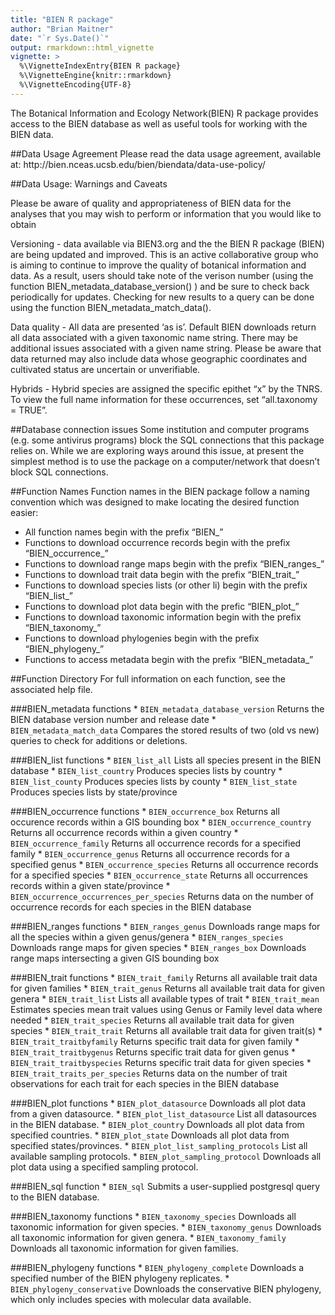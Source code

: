 ```yaml
---
title: "BIEN R package"
author: "Brian Maitner"
date: "`r Sys.Date()`"
output: rmarkdown::html_vignette
vignette: >
  %\VignetteIndexEntry{BIEN R package}
  %\VignetteEngine{knitr::rmarkdown}
  %\VignetteEncoding{UTF-8}
---
```


The Botanical Information and Ecology Network(BIEN) R package provides access to the BIEN database as well as useful tools for working with the BIEN data.

##Data Usage Agreement
Please read the data usage agreement, available at: http://bien.nceas.ucsb.edu/bien/biendata/data-use-policy/

##Data Usage: Warnings and Caveats

Please be aware of quality and appropriateness of BIEN data for the analyses that you may wish to perform or information that you would like to obtain

Versioning - data available via BIEN3.org and the the BIEN R package (BIEN) are being updated and improved. This is an active collaborative group who is aiming to continue to improve the quality of botanical information and data. As a result, users should take note of the verison number (using the function BIEN_metadata_database_version() ) and be sure to check back periodically for updates.  Checking for new results to a query can be done using the function BIEN_metadata_match_data(). 

Data quality - All data are presented ‘as is’.  Default BIEN downloads return all data associated with a given taxonomic name string. There may be additional issues associated with a given name string. Please be aware that data returned may also include data whose geographic coordinates and cultivated status are uncertain or unverifiable. 

Hybrids - Hybrid species are assigned the specific epithet "x" by the TNRS.  To view the full name information for these occurrences, set "all.taxonomy = TRUE".

##Database connection issues
Some institution and computer programs (e.g. some antivirus programs) block the SQL connections that this package relies on.  While we are exploring ways around this issue, at present the simplest method is to use the package on a computer/network that doesn't block SQL connections.


##Function Names
Function names in the BIEN package follow a naming convention which was designed to make locating the desired function easier:

* All function names begin with the prefix "BIEN_"
* Functions to download occurrence records begin with the prefix "BIEN_occurrence_"
* Functions to download range maps begin with the prefix "BIEN_ranges_"
* Functions to download trait data begin with the prefix "BIEN_trait_"
* Functions to download species lists (or other li) begin with the prefix "BIEN_list_"
* Functions to download plot data begin with the prefic "BIEN_plot_"
* Functions to download taxonomic information begin with the prefix "BIEN_taxonomy_"
* Functions to download phylogenies begin with the prefix "BIEN_phylogeny_"
* Functions to access metadata begin with the prefix "BIEN_metadata_"

##Function Directory
For full information on each function, see the associated help file.

###BIEN_metadata functions
* `BIEN_metadata_database_version` Returns the BIEN database version number and release date
* `BIEN_metadata_match_data` Compares the stored results of two (old vs new) queries to check for additions or deletions.

###BIEN_list functions
* `BIEN_list_all` Lists all species present in the BIEN database
* `BIEN_list_country` Produces species lists by country
* `BIEN_list_county` Produces species lists by county
* `BIEN_list_state` Produces species lists by state/province

###BIEN_occurrence functions
* `BIEN_occurrence_box`  Returns all occurence records within a GIS bounding box 
* `BIEN_occurrence_country` Returns all occurrence records within a given country
* `BIEN_occurrence_family` Returns all occurrence records for a specified family
* `BIEN_occurrence_genus` Returns all occurrence records for a specified genus
* `BIEN_occurrence_species` Returns all occurrence records for a specified species
* `BIEN_occurrence_state` Returns all occurrences records within a given state/province
* `BIEN_occurrence_occurrences_per_species` Returns data on the number of occurrence records for each species in the BIEN database

###BIEN_ranges functions
* `BIEN_ranges_genus` Downloads range maps for all the species within a given genus/genera
* `BIEN_ranges_species` Downloads range maps for given species
* `BIEN_ranges_box` Downloads range maps intersecting a given GIS bounding box

###BIEN_trait functions
* `BIEN_trait_family` Returns all available trait data for given families
* `BIEN_trait_genus` Returns all available trait data for given genera
* `BIEN_trait_list` Lists all available types of trait
* `BIEN_trait_mean` Estimates species mean trait values using Genus or Family level data where needed
* `BIEN_trait_species` Returns all available trait data for given species
* `BIEN_trait_trait` Returns all available trait data for given trait(s)
* `BIEN_trait_traitbyfamily` Returns specific trait data for given family
* `BIEN_trait_traitbygenus` Returns specific trait data for given genus
* `BIEN_trait_traitbyspecies` Returns specific trait data for given species
* `BIEN_trait_traits_per_species` Returns data on the number of trait observations for each trait for each species in the BIEN database

###BIEN_plot functions
* `BIEN_plot_datasource` Downloads all plot data from a given datasource.
* `BIEN_plot_list_datasource` List all datasources in the BIEN database.
* `BIEN_plot_country` Downloads all plot data from specified countries.
* `BIEN_plot_state` Downloads all plot data from specified states/provinces.
* `BIEN_plot_list_sampling_protocols` List all available sampling protocols.
* `BIEN_plot_sampling_protocol` Downloads all plot data using a specified sampling protocol.

###BIEN_sql function
* `BIEN_sql` Submits a user-supplied postgresql query to the BIEN database.

###BIEN_taxonomy functions
* `BIEN_taxonomy_species` Downloads all taxonomic information for given species.
* `BIEN_taxonomy_genus` Downloads all taxonomic information for given genera.
* `BIEN_taxonomy_family` Downloads all taxonomic information for given families.

###BIEN_phylogeny functions
* `BIEN_phylogeny_complete` Downloads a specified number of the BIEN phylogeny replicates.
* `BIEN_phylogeny_conservative` Downloads the conservative BIEN phylogeny, which only includes species with molecular data available.
